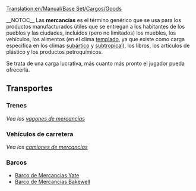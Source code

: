 [[Translation:en/Manual/Base Set/Cargos/Goods]]

{{es/Carga| carga  = Mercancías
| imagen = Goods.png
| producida =[[es/Manual/Base Set/Industries/Fábrica|Fábrica]], [[es/Manual/Base Set/Industries/Refinería de petróleo|Refinería de petróleo]], [[es/Manual/Base Set/Industries/Aserradero|Aserradero]], [[es/Manual/Base Set/Industries/Imprenta|Imprenta]]
| aceptada  =[[es/Manual/Pueblo|Pueblo]]
}}
__NOTOC__
Las '''mercancías''' es el término genérico que se usa para los productos manufacturados útiles que se entregan a los habitantes de los pueblos y las ciudades, incluidos (pero no limitados) los muebles, los vehículos, los alimentos (en el clima [[es/Manual/Clima|templado]], ya que existe como carga especifica en los climas [[es/Manual/Clima|subártico]] y [[es/Manual/Clima|subtropical]]), los libros, los artículos de plástico y los productos petroquímicos.

Se trata de una carga lucrativa, más cuanto más pronto el jugador pueda ofrecerla.

==Transportes==
===Trenes===
''Vea los [[es/Manual/Base Set/Trains/Vagón de Mercancías|vagones de mercancías]]''

===Vehículos de carretera===
''Vea los [[es/Manual/Base Set/Road Vehicles/Camiones de Mercancías|camiones de mercancías]]''

===Barcos===
*[[es/Barco de Mercancias Yate|Barco de Mercancias Yate]]
*[[es/Manual/Base Set/Ships/Barco de Mercancías Bakewell|Barco de Mercancías Bakewell]]
